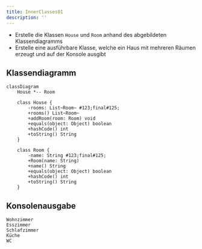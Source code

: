 ```yaml
---
title: InnerClasses01
description: ''
---
```



- Erstelle die Klassen `House` und `Room` anhand des abgebildeten
  Klassendiagramms
- Erstelle eine ausführbare Klasse, welche ein Haus mit mehreren Räumen erzeugt
  und auf der Konsole ausgibt

## Klassendiagramm

```mermaid
classDiagram
    House *-- Room

    class House {
        -rooms: List~Room~ #123;final#125;
        +rooms() List~Room~
        +addRoom(room: Room) void
        +equals(object: Object) boolean
        +hashCode() int
        +toString() String
    }

    class Room {
        -name: String #123;final#125;
        +Room(name: String)
        +name() String
        +equals(object: Object) boolean
        +hashCode() int
        +toString() String
    }
```

## Konsolenausgabe

```console
Wohnzimmer
Esszimmer
Schlafzimmer
Küche
WC
```

<Exercise pullRequest="54" branchSuffix="inner-classes/01" />
